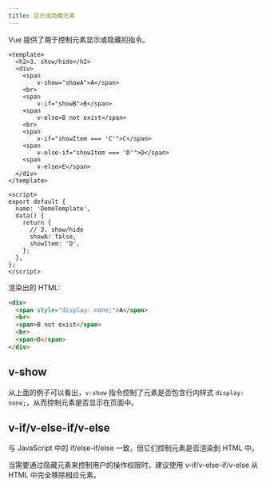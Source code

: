 ```yaml
---
title: 显示或隐藏元素
---
```


Vue 提供了用于控制元素显示或隐藏的指令。

``` vue
<template>
  <h2>3. show/hide</h2>
  <div>
    <span
        v-show="showA">A</span>
    <br>
    <span
        v-if="showB">B</span>
    <span
        v-else>B not exist</span>
    <br>
    <span
        v-if="showItem === 'C'">C</span>
    <span
        v-else-if="showItem === 'D'">D</span>
    <span
        v-else>E</span>
  </div>
</template>

<script>
export default {
  name: 'DemoTemplate',
  data() {
    return {
      // 3. show/hide
      showA: false,
      showItem: 'D',
    };
  },
};
</script>
```

渲染出的 HTML:

``` html
<div>
  <span style="display: none;">A</span>
  <br>
  <span>B not exist</span>
  <br>
  <span>D</span>
</div>
```

## v-show

从上面的例子可以看出，`v-show` 指令控制了元素是否包含行内样式 `display: none;`，从而控制元素是否显示在页面中。

## v-if/v-else-if/v-else

与 JavaScript 中的 if/else-if/else 一致，但它们控制元素是否渲染到 HTML 中。

当需要通过隐藏元素来控制用户的操作权限时，建议使用 v-if/v-else-if/v-else 从 HTML 中完全移除相应元素。
